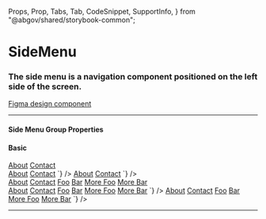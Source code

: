   Props,
  Prop,
  Tabs,
  Tab,
  CodeSnippet,
  SupportInfo,
} from "@abgov/shared/storybook-common";

<Meta title="Components/SideMenu" />

# SideMenu

### The side menu is a navigation component positioned on the left side of the screen.

[Figma design component](https://www.figma.com/file/3pb2IK8s2QUqWieH79KdN7/%E2%9D%96-Components-%7C-DDD?node-id=24089%3A474089&mode=dev)

---

#### Side Menu Group Properties

<Props showTabs={true}>
  <Prop name="heading" type="string" description="Group header text" />
</Props>

#### Basic

<Story name="Basic">
  <div style={{ width: "26ch" }}>
    <GoASideMenu>
      <a href="#about">About</a>
      <a href="#contact">Contact</a>
    </GoASideMenu>
  </div>
</Story>

<Tabs>
  <Tab label="Angular">
    <CodeSnippet
      lang="html"
      code={`
      <goa-side-menu>
        <a href="#about">About</a>
        <a href="#contact">Contact</a>
      </goa-side-menu>
    `}
    />
  </Tab>
  <Tab label="React">
    <CodeSnippet
      lang="tsx"
      code={`
      <GoASideMenu>
        <a href="#about">About</a>
        <a href="#contact">Contact</a>
      </GoASideMenu>
    `}
    />
  </Tab>
</Tabs>

<Story name="Submenu groups">
  <div style={{ width: "26ch" }}>
    <GoASideMenu>
      <a href="#about">About</a>
      <a href="#contact">Contact</a>
      <GoASideMenuGroup heading="Links">
        <a href="#foo">Foo</a>
        <a href="#bar">Bar</a>
        <GoASideMenuGroup heading="More Links">
          <a href="#more-foo">More Foo</a>
          <a href="#more-bar">More Bar</a>
        </GoASideMenuGroup>
      </GoASideMenuGroup>
    </GoASideMenu>
  </div>
</Story>

<Tabs>
  <Tab label="Angular">
    <CodeSnippet
      lang="html"
      code={`
      <goa-side-menu>
        <a href="#about">About</a>
        <a href="#contact">Contact</a>
        <goa-side-menu-group heading="Links">
          <a href="#foo">Foo</a>
          <a href="#bar">Bar</a>
          <goa-side-menu-group heading="More Links">
            <a href="#more-foo">More Foo</a>
            <a href="#more-bar">More Bar</a>
          </goa-side-menu-group>
        </goa-side-menu-group>
      </goa-side-menu>
    `}
    />
  </Tab>
  <Tab label="React">
    <CodeSnippet
      lang="tsx"
      code={`
      <GoASideMenu>
        <a href="#about">About</a>
        <a href="#contact">Contact</a>
        <GoASideMenuGroup heading="Links">
          <a href="#foo">Foo</a>
          <a href="#bar">Bar</a>
          <GoASideMenuGroup heading="More Links">
            <a href="#more-foo">More Foo</a>
            <a href="#more-bar">More Bar</a>
          </GoASideMenuGroup>
        </GoASideMenuGroup>
      </GoASideMenu>
    `}
    />
  </Tab>
</Tabs>

---

<SupportInfo />
